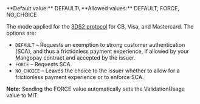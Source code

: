   
<ParamField body="SecureMode" type="string" >   
**Default value:** DEFAULT\
**Allowed values:** DEFAULT, FORCE, NO_CHOICE

The mode applied for the [3DS2 protocol]((/guides/payment-methods/card/3ds)) for CB, Visa, and Mastercard. The options are:  
- `DEFAULT` – Requests an exemption to strong customer authentication (SCA), and thus a frictionless payment experience, if allowed by your Mangopay contract and accepted by the issuer.  
- `FORCE` – Requests SCA.  
- `NO_CHOICE` – Leaves the choice to the issuer whether to allow for a frictionless payment experience or to enforce SCA.  

**Note:** Sending the FORCE value automatically sets the ValidationUsage value to MIT.
</ParamField>